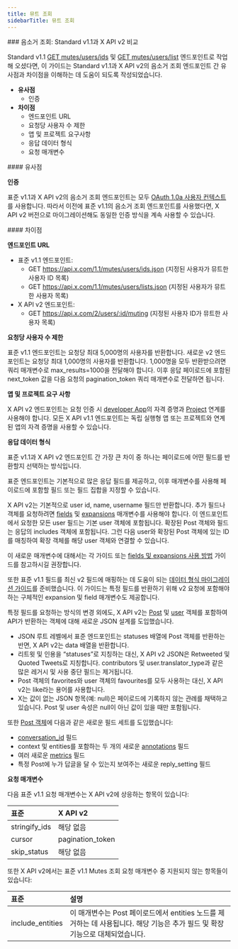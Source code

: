 ```yaml
---
title: 뮤트 조회
sidebarTitle: 뮤트 조회
---
```



<div id="mutes-lookup-standard-v11-compared-to-x-api-v2">
  ### 음소거 조회: Standard v1.1과 X API v2 비교
</div>

Standard v1.1 [GET mutes/users/ids](https://developer.x.com/en/docs/twitter-api/v1/accounts-and-users/mute-block-report-users/api-reference/get-mutes-users-ids) 및 [GET mutes/users/list](https://developer.x.com/en/docs/twitter-api/v1/accounts-and-users/mute-block-report-users/api-reference/get-mutes-users-list) 엔드포인트로 작업해 오셨다면, 이 가이드는 Standard v1.1과 X API v2의 음소거 조회 엔드포인트 간 유사점과 차이점을 이해하는 데 도움이 되도록 작성되었습니다.

- **유사점**
  - 인증
- **차이점**
  - 엔드포인트 URL
  - 요청당 사용자 수 제한
  - 앱 및 프로젝트 요구사항
  - 응답 데이터 형식
  - 요청 매개변수

<div id="similarities">
  #### 유사점
</div>

**인증**

표준 v1.1과 X API v2의 음소거 조회 엔드포인트는 모두 [OAuth 1.0a 사용자 컨텍스트](/ko/resources/fundamentals/authentication#oauth-1-0a-2)를 사용합니다. 따라서 이전에 표준 v1.1의 음소거 조회 엔드포인트를 사용했다면, X API v2 버전으로 마이그레이션해도 동일한 인증 방식을 계속 사용할 수 있습니다. 

<div id="differences">
  #### 차이점
</div>

**엔드포인트 URL**

- 표준 v1.1 엔드포인트:
  - GET https://api.x.com/1.1/mutes/users/ids.json
    (지정된 사용자가 뮤트한 사용자 ID 목록)
  - GET https://api.x.com/1.1/mutes/users/lists.json
    (지정된 사용자가 뮤트한 사용자 목록)
- X API v2 엔드포인트:
  - GET https://api.x.com/2/users/:id/muting
    (지정된 사용자 ID가 뮤트한 사용자 목록)
     

**요청당 사용자 수 제한**

표준 v1.1 엔드포인트는 요청당 최대 5,000명의 사용자를 반환합니다. 새로운 v2 엔드포인트는 요청당 최대 1,000명의 사용자를 반환합니다. 1,000명을 모두 반환받으려면 쿼리 매개변수로 max\_results=1000을 전달해야 합니다. 이후 응답 페이로드에 포함된 next\_token 값을 다음 요청의 pagination\_token 쿼리 매개변수로 전달하면 됩니다.
 

**앱 및 프로젝트 요구 사항**

X API v2 엔드포인트는 요청 인증 시 [developer App](/ko/resources/fundamentals/developer-apps)의 자격 증명과 [Project](/ko/resources/fundamentals/developer-apps) 연계를 사용해야 합니다. 모든 X API v1.1 엔드포인트는 독립 실행형 앱 또는 프로젝트와 연계된 앱의 자격 증명을 사용할 수 있습니다.

**응답 데이터 형식**

표준 v1.1과 X API v2 엔드포인트 간 가장 큰 차이 중 하나는 페이로드에 어떤 필드를 반환할지 선택하는 방식입니다.

표준 엔드포인트는 기본적으로 많은 응답 필드를 제공하고, 이후 매개변수를 사용해 페이로드에 포함할 필드 또는 필드 집합을 지정할 수 있습니다.

X API v2는 기본적으로 user id, name, username 필드만 반환합니다. 추가 필드나 객체를 요청하려면 [fields](/ko/x-api/fundamentals/fields) 및 [expansions](/ko/x-api/fundamentals/expansions) 매개변수를 사용해야 합니다. 이 엔드포인트에서 요청한 모든 user 필드는 기본 user 객체에 포함됩니다. 확장된 Post 객체와 필드는 응답의 includes 객체에 포함됩니다. 그런 다음 user와 확장된 Post 객체에 있는 ID를 매칭하여 확장 객체를 해당 user 객체와 연결할 수 있습니다. 

이 새로운 매개변수에 대해서는 각 가이드 또는 [fields 및 expansions 사용 방법](/ko/x-api/fundamentals/data-dictionary#how-to-use-fields-and-expansions) 가이드를 참고하시길 권장합니다. 

또한 표준 v1.1 필드를 최신 v2 필드에 매핑하는 데 도움이 되는 [데이터 형식 마이그레이션 가이드](/ko/x-api/migrate/data-format-migration#migrating-from-standard-v1-1s-data-format-to-v2)를 준비했습니다. 이 가이드는 특정 필드를 반환하기 위해 v2 요청에 포함해야 하는 구체적인 expansion 및 field 매개변수도 제공합니다. 
 

특정 필드를 요청하는 방식의 변경 외에도, X API v2는 [Post](/ko/x-api/fundamentals/data-dictionary#tweet) 및 [user](/ko/x-api/fundamentals/data-dictionary#user) 객체를 포함하여 API가 반환하는 객체에 대해 새로운 JSON 설계를 도입했습니다.

- JSON 루트 레벨에서 표준 엔드포인트는 statuses 배열에 Post 객체를 반환하는 반면, X API v2는 data 배열을 반환합니다. 
- 리트윗 및 인용을 “statuses”로 지칭하는 대신, X API v2 JSON은 Retweeted 및 Quoted Tweets로 지칭합니다. contributors 및 user.translator\_type과 같은 많은 레거시 및 사용 중단 필드는 제거됩니다. 
- Post 객체의 favorites와 user 객체의 favourites를 모두 사용하는 대신, X API v2는 like라는 용어를 사용합니다. 
- X는 값이 없는 JSON 항목(예: null)은 페이로드에 기록하지 않는 관례를 채택하고 있습니다. Post 및 user 속성은 null이 아닌 값이 있을 때만 포함됩니다. 
   

또한 [Post 객체](/ko/x-api/fundamentals/data-dictionary#tweet)에 다음과 같은 새로운 필드 세트를 도입했습니다:

- [conversation\_id](/ko/x-api/fundamentals/conversation-id) 필드
- context 및 entities를 포함하는 두 개의 새로운 [annotations](/ko/x-api/fundamentals/post-annotations) 필드
- 여러 새로운 [metrics](/ko/x-api/fundamentals/metrics) 필드 
- 특정 Post에 누가 답글을 달 수 있는지 보여주는 새로운 reply\_setting 필드

**요청 매개변수**

다음 표준 v1.1 요청 매개변수는 X API v2에 상응하는 항목이 있습니다:

| **표준** | **X API v2** |
| :--- | :--- |
| stringify\_ids | 해당 없음 |
| cursor | pagination\_token |
| skip\_status | 해당 없음 |

또한 X API v2에서는 표준 v1.1 Mutes 조회 요청 매개변수 중 지원되지 않는 항목들이 있습니다:

| 표준 | 설명 |
| :--- | :--- |
| include\_entities | 이 매개변수는 Post 페이로드에서 entities 노드를 제거하는 데 사용됩니다. 해당 기능은 추가 필드 및 확장 기능으로 대체되었습니다. |